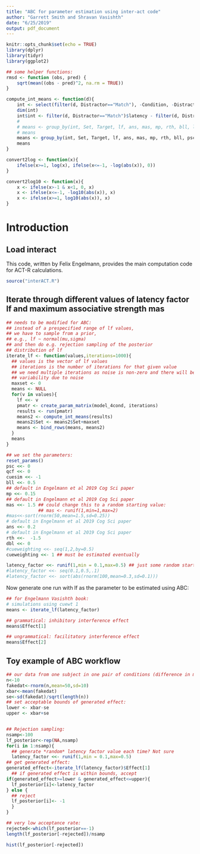 ```yaml
---
title: "ABC for parameter estimation using inter-act code"
author: "Garrett Smith and Shravan Vasishth"
date: "6/25/2019"
output: pdf_document
---
```


```r
knitr::opts_chunk$set(echo = TRUE)
library(dplyr)
library(tidyr)
library(ggplot2)

## some helper functions:
rmsd <- function (obs, pred) {
	sqrt(mean((obs - pred)^2, na.rm = TRUE))
}

compute_int_means <- function(d){
	int <- select(filter(d, Distractor=="Match"), -Condition, -Distractor)
	dim(int)
	int$int <- filter(d, Distractor=="Match")$latency - filter(d, Distractor=="Mismatch")$latency
	#
	# means <- group_by(int, Set, Target, lf, ans, mas, mp, rth, bll, lp, ldp, blc, dbl, ndistr) %>% summarise(Effect=mean(int), SE=sd(int)/sqrt(length(int))) %>% ungroup() %>% mutate(lower=Effect-SE, upper=Effect+SE)
	# means
	means <- group_by(int, Set, Target, lf, ans, mas, mp, rth, bll, psc, pic, qcf, qco, cuesim, tprom, dprom, lp, ldp, blc, dbl, ndistr, cueweighting) %>% summarise(Effect=mean(int), SE=sd(int)/sqrt(length(int)), Sji_neg=sum(Sji_neg)) %>% ungroup() %>% mutate(lower=Effect-SE, upper=Effect+SE)
	means
}

convert2log <- function(x){
	ifelse(x>=1, log(x), ifelse(x<=-1, -log(abs(x)), 0))
}

convert2log10 <- function(x){
	x <- ifelse(x>-1 & x<1, 0, x)
	x <- ifelse(x<=-1, -log10(abs(x)), x) 
	x <- ifelse(x>=1, log10(abs(x)), x)
}

```

# Introduction 


## Load interact

This code, written by Felix Engelmann, provides the main computation code for ACT-R calculations.

```r
source("interACT.R")
```

## Iterate through different values of latency factor lf and maximum associative strength mas

```r
## needs to be modified for ABC:
## instead of a prespecified range of lf values,
## we have to sample from a prior, 
## e.g., lf ~ normal(mu,sigma)
## and then do e.g. rejection sampling of the posterior 
## distribution of lf
iterate_lf <- function(values,iterations=1000){
  ## values is the vector of lf values
  ## iterations is the number of iterations for that given value
  ## we need multiple iterations as noise is non-zero and there will be some 
  ## variability due to noise
  maxset <- 0
  means <- NULL
  for(v in values){
    lf <<- v
    pmatr <- create_param_matrix(model_4cond, iterations) 
    results <- run(pmatr)
    means2 <- compute_int_means(results)
    means2$Set <- means2$Set+maxset
    means <- bind_rows(means, means2)
  }
  means
}

## we set the parameters:
reset_params()
psc <<- 0
qcf <<- 0
cuesim <<- -1
bll <<- 0.5
## default in Engelmann et al 2019 Cog Sci paper
mp <<- 0.15
## default in Engelmann et al 2019 Cog Sci paper
mas <<- 1.5 ## could change this to a random starting value: 
            ## mas <- runif(1,min=1,max=2)
#mas<<-sort(rnorm(50,mean=1.5,sd=0.25))
# default in Engelmann et al 2019 Cog Sci paper
ans <<- 0.2
# default in Engelmann et al 2019 Cog Sci paper
rth <<-  -1.5
dbl <<- 0
#cueweighting <<- seq(1,2,by=0.5)
cueweighting <<- 1 ## must be estimated eventually

latency_factor <<- runif(1,min = 0.1,max=0.5) ## just some random starting value between 0.1 and 0.5
#latency_factor <<- seq(0.1,0.5,.1)
#latency_factor <<- sort(abs(rnorm(100,mean=0.3,sd=0.1)))
```

Now generate one run with lf as the parameter to be estimated using ABC:

```r
## for Engelmann Vasishth book:
# simulations using cuewt 1
means <- iterate_lf(latency_factor)

## grammatical: inhibitory interference effect
means$Effect[1]

## ungrammatical: facilitatory interference effect
means$Effect[2]
```

## Toy example of ABC workflow

```r
## our data from one subject in one pair of conditions (difference in means):
n<-10 
fakedat<-rnorm(n,mean=50,sd=10)
xbar<-mean(fakedat)
se<-sd(fakedat)/sqrt(length(n))
## set acceptable bounds of generated effect:
lower <- xbar-se
upper <- xbar+se


## Rejection sampling:
nsamp<-100
lf_posterior<-rep(NA,nsamp)
for(i in 1:nsamp){
  ## generate *random* latency factor value each time? Not sure
  latency_factor <<- runif(1,min = 0.1,max=0.5) 
## get generated effect:   
generated_effect<-iterate_lf(latency_factor)$Effect[1]
  ## if generated effect is within bounds, accept
if(generated_effect>=lower & generated_effect<=upper){
  lf_posterior[i]<-latency_factor
} else {
  ## reject
  lf_posterior[i]<- -1
  } 
}

## very low acceptance rate:
rejected<-which(lf_posterior==-1)
length(lf_posterior[-rejected])/nsamp

hist(lf_posterior[-rejected])

```
